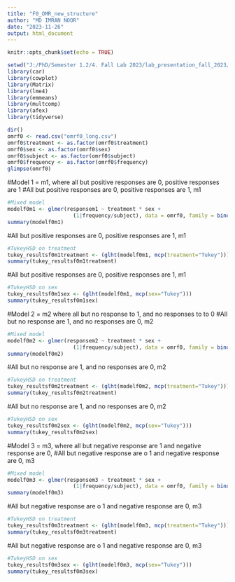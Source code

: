 ```yaml
---
title: "F0_OMR_new_structure"
author: "MD IMRAN NOOR"
date: "2023-11-26"
output: html_document
---
```


```r
knitr::opts_chunk$set(echo = TRUE)
```

```r
setwd("J:/PhD/Semester 1.2/4. Fall Lab 2023/lab_presentation_fall_2023/code")
library(car)
library(cowplot)
library(Matrix)
library(lme4)
library(emmeans)
library(multcomp)
library(afex)
library(tidyverse)
```

```r
dir()
omrf0 <- read.csv("omrf0_long.csv")
omrf0$treatment <- as.factor(omrf0$treatment)
omrf0$sex <- as.factor(omrf0$sex)
omrf0$subject <- as.factor(omrf0$subject)
omrf0$frequency <- as.factor(omrf0$frequency)
glimpse(omrf0)
```
###############################################################
#Model 1 = m1, where all but positive responses are 0, positive responses are 1
#All but positive responses are 0, positive responses are 1, m1
```r
#Mixed model
modelf0m1 <- glmer(responsem1 ~ treatment * sex + 
                     (1|frequency/subject), data = omrf0, family = binomial(link = "logit"))
summary(modelf0m1)
```
#All but positive responses are 0, positive responses are 1, m1
```r
#TukeyHSD on treatment
tukey_resultsf0m1treatment <- (glht(modelf0m1, mcp(treatment="Tukey")))
summary(tukey_resultsf0m1treatment)
```
#All but positive responses are 0, positive responses are 1, m1
```r
#TukeyHSD on sex
tukey_resultsf0m1sex <- (glht(modelf0m1, mcp(sex="Tukey")))
summary(tukey_resultsf0m1sex)
```
###############################################################
#Model 2 = m2 where all but no response to 1, and no responses to to 0
#All but no response are 1, and no responses are 0, m2
```r
#Mixed model 
modelf0m2 <- glmer(responsem2 ~ treatment * sex + 
                     (1|frequency/subject), data = omrf0, family = binomial(link = "logit"))
summary(modelf0m2)
```
#All but no response are 1, and no responses are 0, m2
```r
#TukeyHSD on treatment
tukey_resultsf0m2treatment <- (glht(modelf0m2, mcp(treatment="Tukey")))
summary(tukey_resultsf0m2treatment)
```
#All but no response are 1, and no responses are 0, m2
```r
#TukeyHSD on sex
tukey_resultsf0m2sex <- (glht(modelf0m2, mcp(sex="Tukey")))
summary(tukey_resultsf0m2sex)
```
###############################################################
#Model 3 = m3, where all but negative response are 1 and negative response are 0,
#All but negative response are o 1 and negative response are 0, m3
```r
#Mixed model
modelf0m3 <- glmer(responsem3 ~ treatment * sex + 
                     (1|frequency/subject), data = omrf0, family = binomial(link = "logit"))
summary(modelf0m3)
```
#All but negative response are o 1 and negative response are 0, m3
```r
#TukeyHSD on treatment
tukey_resultsf0m3treatment <- (glht(modelf0m3, mcp(treatment="Tukey")))
summary(tukey_resultsf0m3treatment)
```
#All but negative response are o 1 and negative response are 0, m3
```r
#TukeyHSD on sex
tukey_resultsf0m3sex <- (glht(modelf0m3, mcp(sex="Tukey")))
summary(tukey_resultsf0m3sex)
```

